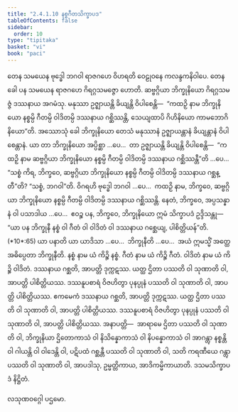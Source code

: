 ```yaml
---
title: "2.4.1.10 နစ္စဂီတသိက္ခာပဒ"
tableOfContents: false
sidebar:
  order: 10
type: "tipitaka"
basket: "vi"
book: "paci"
---
```



<DynamicBreadcrumb />

<Division number="833" book="paci" e="ch" v="2" p="350">

<Paragraph number="2663" book="paci">
တေန သမယေန ဗုဒ္ဓေါ ဘဂဝါ ရာဇဂဟေ ဝိဟရတိ ဝေဠုဝနေ ကလန္ဒကနိဝါပေ. တေန ခေါ ပန သမယေန ရာဇဂဟေ ဂိရဂ္ဂသမဇ္ဇော ဟောတိ. ဆဗ္ဗဂ္ဂိယာ ဘိက္ခုနိယော ဂိရဂ္ဂသမဇ္ဇံ ဒဿနာယ အဂမံသု. မနုဿာ ဥဇ္ဈာယန္တိ ခိယျန္တိ ဝိပါစေန္တိ—  “ကထဉှိ နာမ ဘိက္ခုနိယော နစ္စမ္ပိ ဂီတမ္ပိ ဝါဒိတမ္ပိ ဒဿနာယ ဂစ္ဆိဿန္တိ, သေယျထာပိ ဂိဟိနိယော ကာမဘောဂိနိယော”တိ.
</Paragraph>

<Paragraph number="2664" book="paci">
အဿောသုံ ခေါ ဘိက္ခုနိယော တေသံ မနုဿာနံ ဥဇ္ဈာယန္တာနံ ခိယျန္တာနံ ဝိပါစေန္တာနံ. ယာ တာ ဘိက္ခုနိယော အပ္ပိစ္ဆာ …ပေ…  တာ ဥဇ္ဈာယန္တိ ခိယျန္တိ ဝိပါစေန္တိ—  “ကထဉှိ နာမ ဆဗ္ဗဂ္ဂိယာ ဘိက္ခုနိယော နစ္စမ္ပိ ဂီတမ္ပိ ဝါဒိတမ္ပိ ဒဿနာယ ဂစ္ဆိဿန္တီ”တိ …ပေ…  “သစ္စံ ကိရ, ဘိက္ခဝေ, ဆဗ္ဗဂ္ဂိယာ ဘိက္ခုနိယော နစ္စမ္ပိ ဂီတမ္ပိ ဝါဒိတမ္ပိ ဒဿနာယ ဂစ္ဆန္တီ”တိ? “သစ္စံ, ဘဂဝါ”တိ. ဝိဂရဟိ ဗုဒ္ဓေါ ဘဂဝါ …ပေ…  ကထဉှိ နာမ, ဘိက္ခဝေ, ဆဗ္ဗဂ္ဂိယာ ဘိက္ခုနိယော နစ္စမ္ပိ ဂီတမ္ပိ ဝါဒိတမ္ပိ ဒဿနာယ ဂစ္ဆိဿန္တိ. နေတံ, ဘိက္ခဝေ, အပ္ပသန္နာနံ ဝါ ပသာဒါယ …ပေ…  ဧဝဉ္စ ပန, ဘိက္ခဝေ, ဘိက္ခုနိယော ဣမံ သိက္ခာပဒံ ဥဒ္ဒိသန္တု—
</Paragraph>

</Division>
<Division number="834" book="paci" e="ch" v="2" p="350">

<Paragraph number="2665" book="paci">
<Emphasis>“ယာ ပန ဘိက္ခုနီ နစ္စံ ဝါ ဂီတံ ဝါ ဝါဒိတံ ဝါ ဒဿနာယ ဂစ္ဆေယျ, ပါစိတ္တိယန်”</Emphasis>တိ. (*10*:<Emphasis>65</Emphasis>)
</Paragraph>

</Division>
<Division number="835" book="paci" e="ch" v="2" p="350">

<Paragraph number="2666" book="paci">
<Emphasis>ယာ ပနာ</Emphasis>တိ ယာ ယာဒိသာ …ပေ…  <Emphasis>ဘိက္ခုနီ</Emphasis>တိ …ပေ…  အယံ ဣမသ္မိံ အတ္ထေ အဓိပ္ပေတာ ဘိက္ခုနီတိ.
</Paragraph>

<Paragraph number="2667" book="paci">
<Emphasis>နစ္စံ</Emphasis> နာမ ယံ ကိဉ္စိ နစ္စံ. <Emphasis>ဂီတံ</Emphasis> နာမ ယံ ကိဉ္စိ ဂီတံ. <Emphasis>ဝါဒိတံ</Emphasis> နာမ ယံ ကိဉ္စိ ဝါဒိတံ.
</Paragraph>

</Division>
<Division number="836" book="paci" e="ch" v="2" p="351">

<Paragraph number="2668" book="paci">
ဒဿနာယ ဂစ္ဆတိ, အာပတ္တိ ဒုက္ကဋဿ. ယတ္ထ ဌိတာ ပဿတိ ဝါ သုဏာတိ ဝါ, အာပတ္တိ ပါစိတ္တိယဿ. ဒဿနူပစာရံ ဝိဇဟိတွာ ပုနပ္ပုနံ ပဿတိ ဝါ သုဏာတိ ဝါ, အာပတ္တိ ပါစိတ္တိယဿ. ဧကမေကံ ဒဿနာယ ဂစ္ဆတိ, အာပတ္တိ ဒုက္ကဋဿ. ယတ္ထ ဌိတာ ပဿတိ ဝါ သုဏာတိ ဝါ, အာပတ္တိ ပါစိတ္တိယဿ. ဒဿနူပစာရံ ဝိဇဟိတွာ ပုနပ္ပုနံ ပဿတိ ဝါ သုဏာတိ ဝါ, အာပတ္တိ ပါစိတ္တိယဿ.
</Paragraph>

</Division>
<Division number="837" book="paci" e="ch" v="2" p="351">

<Paragraph number="2669" book="paci">
အနာပတ္တိ—  အာရာမေ ဌိတာ ပဿတိ ဝါ သုဏာတိ ဝါ, ဘိက္ခုနိယာ ဌိတောကာသံ ဝါ နိသိန္နောကာသံ ဝါ နိပန္နောကာသံ ဝါ အာဂန္တွာ နစ္စန္တိ ဝါ ဂါယန္တိ ဝါ ဝါဒေန္တိ ဝါ, ပဋိပထံ ဂစ္ဆန္တီ ပဿတိ ဝါ သုဏာတိ ဝါ, သတိ ကရဏီယေ ဂန္တွာ ပဿတိ ဝါ သုဏာတိ ဝါ, အာပဒါသု, ဥမ္မတ္တိကာယ, အာဒိကမ္မိကာယာတိ.

</Paragraph>
</Division>

<Paragraph number="2670" type="center" book="paci">
ဒသမသိက္ခာပဒံ နိဋ္ဌိတံ.

  
လသုဏဝဂ္ဂေါ ပဌမော.
</Paragraph>